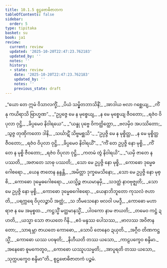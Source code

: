 ```yaml
---
title: 10.1.5 စူဠဗောဓိဇာတက
tableOfContents: false
sidebar:
  order: 5
type: tipitaka
basket: su
book: ja1
review:
  current: review
  updated: '2025-10-20T22:47:23.762183'
  updated_by: ''
  notes: ''
  history:
  - state: review
    date: '2025-10-20T22:47:23.762183'
    updated_by: ''
    notes: ''
    previous_state: draft
---
```



<DynamicBreadcrumb />


<ReviewStatus review={frontmatter.review} showDetails={true} />

<HypothesisAnnotation frontmatter={frontmatter} />

<Division number="49" book="ja1" e="ch" v="22" p="207">

<Paragraph number="1961" type="verses" book="ja1">
_“ယော တေ ဣမံ ဝိသာလက္ခိံ,_  
_ပိယံ သမ္မှိတဘာသိနိံ;_  
_အာဒါယ ဗလာ ဂစ္ဆေယျ,_  
_ကိံ နု ကယိရာသိ ဗြာဟ္မဏ”._  

</Paragraph>

</Division>
<Division number="50" book="ja1" e="ch" v="22" p="207">

<Paragraph number="1962" type="verses" book="ja1">
_“ဥပ္ပဇ္ဇေ မေ န မုစ္စေယျ,_  
_န မေ မုစ္စေယျ ဇီဝတော;_  
_ရဇံဝ ဝိပုလာ ဝုဋ္ဌိ,_  
_ခိပ္ပမေဝ နိဝါရယေ”._  

</Paragraph>

</Division>
<Division number="51" book="ja1" e="ch" v="22" p="207">

<Paragraph number="1963" type="verses" book="ja1">
_“ယန္နု ပုဗ္ဗေ ဝိကတ္ထိတ္ထော,_  
_ဗလမှိဝ အပဿိတော;_  
_သွဇ္ဇ တုဏှိကတော ဒါနိ,_  
_သင်္ဃာဋိံ သိဗ္ဗမစ္ဆသိ”._  

</Paragraph>

</Division>
<Division number="52" book="ja1" e="ch" v="22" p="207">

<Paragraph number="1964" type="verses" book="ja1">
_“ဥပ္ပဇ္ဇိ မေ န မုစ္စိတ္ထ,_  
_န မေ မုစ္စိတ္ထ ဇီဝတော;_  
_ရဇံဝ ဝိပုလာ ဝုဋ္ဌိ,_  
_ခိပ္ပမေဝ နိဝါရယိံ”._  

</Paragraph>

</Division>
<Division number="53" book="ja1" e="ch" v="22" p="207">

<Paragraph number="1965" type="verses" book="ja1">
_“ကိံ တေ ဥပ္ပဇ္ဇိ နော မုစ္စိ,_  
_ကိံ တေ န မုစ္စိ ဇီဝတော;_  
_ရဇံဝ ဝိပုလာ ဝုဋ္ဌိ,_  
_ကတမံ တွံ နိဝါရယိ”._  

</Paragraph>

</Division>
<Division number="54" book="ja1" e="ch" v="22" p="207">

<Paragraph number="1966" type="verses" book="ja1">
_“ယမှိ ဇာတေ န ပဿတိ,_  
_အဇာတေ သာဓု ပဿတိ;_  
_သော မေ ဥပ္ပဇ္ဇိ နော မုစ္စိ,_  
_ကောဓော ဒုမ္မေဓဂေါစရော._  

</Paragraph>

</Division>
<Division number="55" book="ja1" e="ch" v="22" p="207">

<Paragraph number="1967" type="verses" book="ja1">
_ယေန ဇာတေန နန္ဒန္တိ,_  
_အမိတ္တာ ဒုက္ခမေသိနော;_  
_သော မေ ဥပ္ပဇ္ဇိ နော မုစ္စိ,_  
_ကောဓော ဒုမ္မေဓဂေါစရော._  

</Paragraph>

</Division>
<Division number="56" book="ja1" e="ch" v="22" p="208">

<Paragraph number="1968" type="verses" book="ja1">
_ယသ္မိဉ္စ ဇာယမာနမှိ,_  
_သဒတ္ထံ နာဝဗုဇ္ဈတိ;_  
_သော မေ ဥပ္ပဇ္ဇိ နော မုစ္စိ,_  
_ကောဓော ဒုမ္မေဓဂေါစရော._  

</Paragraph>

</Division>
<Division number="57" book="ja1" e="ch" v="22" p="193">

<Paragraph number="1969" type="verses" book="ja1">
_ယေနာဘိဘူတော ကုသလံ ဇဟာတိ,_  
_ပရက္ကရေ ဝိပုလဉ္စာပိ အတ္ထံ;_  
_သ ဘီမသေနော ဗလဝါ ပမဒ္ဒီ,_  
_ကောဓော မဟာရာဇ န မေ အမုစ္စထ._  

</Paragraph>

</Division>
<Division number="58" book="ja1" e="ch" v="22" p="234">

<Paragraph number="1970" type="verses" book="ja1">
_ကဋ္ဌသ္မိံ မတ္ထမာနသ္မိံ,_  
_ပါဝကော နာမ ဇာယတိ;_  
_တမေဝ ကဋ္ဌံ ဍဟတိ,_  
_ယသ္မာ သော ဇာယတေ ဂိနိ._  

</Paragraph>

</Division>
<Division number="59" book="ja1" e="ch" v="22" p="208">

<Paragraph number="1971" type="verses" book="ja1">
_ဧဝံ မန္ဒဿ ပေါသဿ,_  
_ဗာလဿ အဝိဇာနတော;_  
_သာရမ္ဘာ ဇာယတေ ကောဓော,_  
_သောပိ တေနေဝ ဍယှတိ._  

</Paragraph>

</Division>
<Division number="60" book="ja1" e="ch" v="22" p="208">

<Paragraph number="1972" type="verses" book="ja1">
_အဂ္ဂီဝ တိဏကဋ္ဌသ္မိံ,_  
_ကောဓော ယဿ ပဝဍ္ဎတိ;_  
_နိဟီယတိ တဿ ယသော,_  
_ကာဠပက္ခေဝ စန္ဒိမာ._  

</Paragraph>

</Division>
<Division number="61" book="ja1" e="ch" v="22" p="208">

<Paragraph number="1973" type="verses" book="ja1">
_အနေဓော ဓူမကေတူဝ,_  
_ကောဓော ယဿူပသမ္မတိ;_  
_အာပူရတိ တဿ ယသော,_  
_သုက္ကပက္ခေဝ စန္ဒိမာ”တိ._  


</Paragraph>
</Division>

<Paragraph number="1974" type="center" book="ja1">
စူဠဗောဓိဇာတကံ ပဉ္စမံ.
</Paragraph>